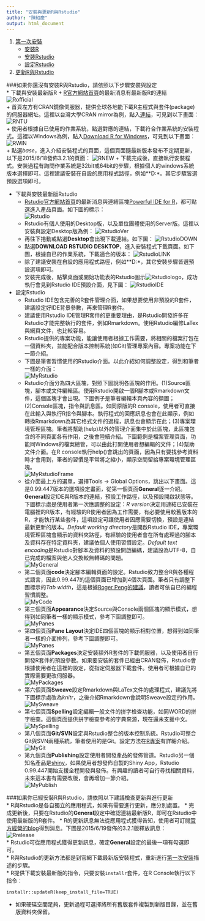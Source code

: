 ```yaml
---
title: "安裝與更新R與Rstudio"
author: "陳紹慶"
output: html_document
---
```


1. <a href='#1'>第一次安裝</a>
    + <a href='#1A'>安裝R</a>
    + <a href='#1B'>安裝Rstudio</a>
    + <a href='#1C'>設定Rstudio</a>
2. <a href='#2'>更新R與Rstudio</a>
    
###<a name='1'>如果你還沒有安裝R與Rstudio，請依照以下步驟安裝與設定</a>  
* <a name='1A'>下載與安裝最新版R</a>
    + [R官方網站首頁](http://www.r-project.org/)的最新消息有最新版R的連結  
  ![Rofficial](./img/Rweb.png)  
    + 首頁左方有CRAN鏡像伺服器，提供全球各地能下載R主程式與套件(package)的伺服器網址。這裡以台灣大學CRAN mirror為例，點入[連結](http://cran.csie.ntu.edu.tw/)，可見到以下畫面：  
  ![RNTU](./img/RNTU.png)  
    + 使用者根據自已使用的作業系統，點選對應的連結，下載符合作業系統的安裝程式。這裡以Windows為例，點入[Download R for Windows](http://cran.csie.ntu.edu.tw/)，可見到以下畫面：
  ![RWIN](./img/RWIN.png)  
    + 點選*base*，進入介紹安裝程式的頁面，這個頁面隨最新版本發布不定期更新，以下是2015/6/18發佈3.2.1的頁面：
  ![RNEW](./img/RNEW.png)
    + 下載完成後，直接執行安裝程式。安裝過程有詢問作業系統是32bit或64bit的步驟，根據個人的windows系統版本選擇即可。這裡建議安裝在自設的應用程式路徑，例如**D:\APP\R**。其它步驟皆選預設選項即可。  
    
* <a name='1B'>下載與安裝最新版Rstudio</a>
    + [Rstudio官方網站首頁](http://www.rstudio.com/)的最新消息與連結區塊[Powerful IDE for R](http://www.rstudio.com/products/RStudio/)，都可點選進入產品頁面。如下圖的標示：  
  ![Rstudio](./img/Rstudioweb.png)
    + Rstudio有個人使用的Desktop版，以及單位團體使用的Server版。這裡以安裝與設定Desktop版為例：
  ![RstudioVer](./img/RstudioVers.png)
    + 再往下捲動或點選**Desktop**會出現下載連結。如下圖：
  ![RstudioDOWN](./img/RstudioDOWN.png)
    + 點選**DOWNLOAD RSTUDIO DESKTOP**，進入安裝程式下載頁面。如下圖，根據自已的作業系統，下載適合的版本：
  ![RstudioLINK](./img/RstudioLINK.png)
    + 除了建議安裝在自設的應用程式路徑，例如**D:\APP\Rstudio**，其它安裝步驟皆選預設選項即可。
    + 安裝完成後，點擊桌面或開始功能表的Rstudio圖示![Rstudiologo](./img/Rstudiologo.jpg)，成功執行會見到Rstudio IDE預設介面，見下圖：
  ![RstudioIDE](./img/RstudioIDE.png)
  
* <a name='1C'>設定Rstudio</a>
    + Rstudio IDE包含完善的R套件管理介面，如果想要使用非預設的R套件，建議設定好IDE背景參數，再來管理R套件。  
    + 建議使用Rstudio IDE管理R套件的更重要理由，是Rstudio開發許多在Rstudio才能完整執行的套件，例如Rmarkdown。使用Rstudio編修LaTex與網頁文件，也比較容易。  
    + Rstudio提供的專案功能，能讓使用者根據工作需要，將相關的檔案打包在一個資料夾，並能配合版本控制系統(如Git)管理專案內容。專案功能在下一節介紹。  
    + 下圖是筆者習慣使用的Rstudio介面。以此介紹如何調整設定，得到和筆者一樣的介面：  
  ![MyRstudio](./img/MyRstudio.png)
    + Rstudio介面分為四大區塊，對照下圖說明各區塊的作用。(1)Source區塊，腳本或文件編輯區。使用Rstudio開啟一個R腳本或Rmarkdown文件，這個區塊才會出現。下圖例子是筆者編輯本頁內容的擷圖；(2)Console區塊，指令與訊息區。如同原版的R console，使用者可直接在此輸入與執行R指令與腳本。執行程式的回應訊息也會在此顯示，例如轉換Rmarkdown為其它格式文件的過程，訊息也會顯示在此；(3)專案環境管理區塊。筆者將幫助(help)以外的管理介面集中於此區塊，此區塊包含的不同頁面各有作用，之後會陸續介紹。下圖範例是檔案管理頁面，功能同Windows的檔案總管，可以由此打開使用者想編輯的文件；(4)幫助文件介面。在R console執行help()會跳出的頁面，因為只有要找參考資料時才會用到，筆者的習慣是平常將之縮小，顯示空間留給專案環境管理區塊。   
  ![MyRstudioFrame](./img/MyRstudioFrame.png)    
    + 從介面最上方的選單，選擇Tools -> Global Options，跳出以下畫面。這是0.99.447版本的選項設定畫面，從第一個頁面**General**逐一介紹。**General**設定IDE與R版本的連結，預設工作路徑，以及預設開啟狀態等。下圖標示處是使用者第一次應調整的設定：*R version*決定用連結已安裝在電腦裡的R版本，有經驗的R使用者因為工作需要，有必要使用較舊版本的R，才能執行某些套件，這項設定可讓使用者因應需要切換，預設是連結最新更新的版本。*Default working directory*是開啟Rstudio IDE，專案環境管理區塊會顯示的資料夾路徑，有經驗的使用者會在所有處理過的腳本及資料存在特定資料夾，建議依個人使用習慣設定。*Default text encoding*是Rstudio對腳本及資料的預設開啟編碼，建議設為UTF-8，自已完成的檔案與他人交換較無轉碼的問題。  
  ![MyGeneral](./img/MyGeneral.png)   
    + 第二個頁面**code**決定腳本編輯頁面的設定。Rstudio致力整合R與各種程式語言，因此0.99.447的這個頁面已增加到4個次頁面。筆者只有調整下圖標示的*Tab width*，這是根據[Roger Peng的建議](http://datasciencespecialization.github.io/courses/02_RProgramming/CodingStandard/#1)，讀者可依自已的編程習慣調整。  
  ![MyCode](./img/MyCode.png)   
    + 第三個頁面**Appearance**決定Source與Console兩個區塊的顯示模式，想得到如同筆者一樣的顯示模式，參考下圖調整即可。  
  ![MyPanes](./img/MyAppearance.png)       
    + 第四個頁面**Pane Layout**決定IDE四個區塊的顯示相對位置，想得到如同筆者一樣的介面排列，參考下圖調整即可。  
  ![MyPanes](./img/MyPanes.png)       
    + 第五個頁面**Packages**決定安裝額外R套件的下載伺服器，以及使用者自行開發R套件的預設參數。如果要安裝的套件已經由CRAN發佈，Rstudio會根據使用者在這裡的設定，從指定伺服器下載套件。使用者可根據自已的實際需要更改伺服器。  
  ![MyPackages](./img/MyPackages.png)           
    + 第六個頁面**Sweave**設定Rmarkdown與LaTex文件的處理程式，建議先將下圖標示處改為*knitr*，之後介紹Rmarkdown會說明Sweave設定的作用。  
  ![MySweave](./img/MySweave.png)           
    + 第七個頁面**Spelling**設定編輯一般文件的拼字檢查功能，如同WORD的拼字檢查。這個頁面提供拼字檢查參考的字典來源，現在還未支援中文。  
  ![MySpelling](./img/MySpelling.png)           
    + 第八個頁面**Git/SVN**設定與Rstudio整合的版本控制系統。Rstudio可整合Git與SVN兩種系統，筆者使用的是Git。設定方法在[R專案](Project.html)有詳細介紹。  
  ![MyGit](./img/MyGit.png)
    + 第九個頁面**Publishing**設定使用者開發產品的發佈管道。Rstudio另一個知名產品是[shiny](http://shiny.rstudio.com/)，如果使用者想發佈自製的Shiny App，Rstudio 0.99.447開始支援全程開發與發佈。有興趣的讀者可自行尋找相關資料，未來這本書有需要改版，會再增加一節介紹。  
  ![MyPublish](./img/MyPublish.png)
  
###<a name='2'>如果你已經安裝R與Rstudio，請依照以下建議檢查更新與進行更新</a>  
* R與Rstudio是各自獨立的應用程式，如果有需要進行更新，應分別處置。
* 完成更新後，只要在Rstudio的**General**設定中確認連結最新版R，即可在Rstudio中使用最新版的R套件。
* R的更新訊息無法從應用程式獲得告知，使用者可訂閱[官方經營的blog](http://www.r-bloggers.com/)得到消息。下圖是2015/6/19發佈的3.2.1版釋放訊息：  
  ![Rrelease](./img/Rrelease.png)  
* Rstudio可從應用程式獲得更新訊息，確定**General**設定的最後一項有勾選即可。  
* R與Rstudio的更新方法都是到官網下載最新版安裝程式，重新進行<a href='#1'>第一次安裝</a>描述的步驟。  
* R提供下載安裝最新版的指令，只要安裝`installr`套件，在R Console執行以下指令：
```
installr::updateR(keep_install_file=TRUE)
```
* 如果硬碟空間足夠，更新過程可選擇將所有舊版套件複製到新版目錄，並在舊版資料夾保留。  